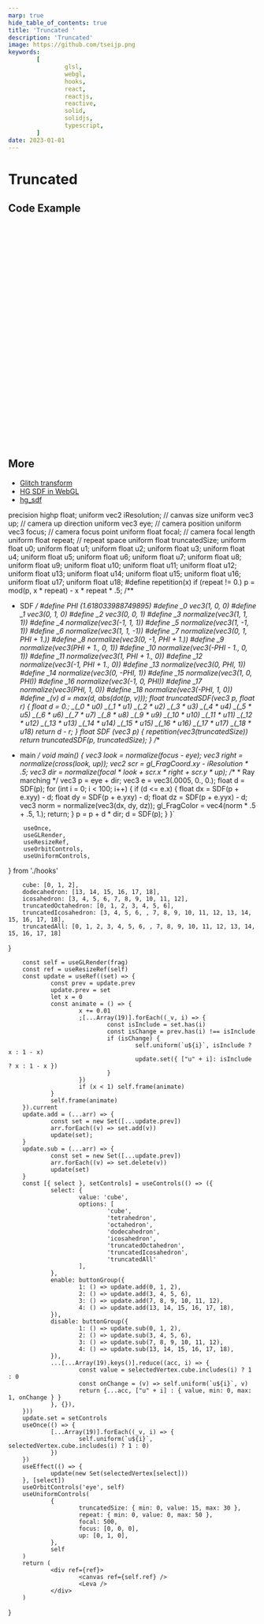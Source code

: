 ```yaml
---
marp: true
hide_table_of_contents: true
title: 'Truncated '
description: 'Truncated'
image: https://github.com/tseijp.png
keywords:
        [
                glsl,
                webgl,
                hooks,
                react,
                reactjs,
                reactive,
                solid,
                solidjs,
                typescript,
        ]
date: 2023-01-01
---
```


# Truncated

<Canvas />

## Code Example

```cpp
#define PHI (1.618033988749895)
#define _0 vec3(1, 0, 0)
#define _1 vec3(0, 1, 0)
#define _2 vec3(0, 0, 1)
#define _3 normalize(vec3(1, 1, 1))
#define _4 normalize(vec3(-1, 1, 1))
#define _5 normalize(vec3(1, -1, 1))
#define _6 normalize(vec3(1, 1, -1))
#define _7 normalize(vec3(0, 1, PHI + 1.))
#define _8 normalize(vec3(0, -1, PHI + 1.))
#define _9 normalize(vec3(PHI + 1., 0, 1))
#define _10 normalize(vec3(-PHI - 1., 0, 1))
#define _11 normalize(vec3(1, PHI + 1., 0))
#define _12 normalize(vec3(-1, PHI + 1., 0))
#define _13 normalize(vec3(0, PHI, 1))
#define _14 normalize(vec3(0, -PHI, 1))
#define _15 normalize(vec3(1, 0, PHI))
#define _16 normalize(vec3(-1, 0, PHI))
#define _17 normalize(vec3(PHI, 1, 0))
#define _18 normalize(vec3(-PHI, 1, 0))
#define _(v) d = max(d, abs(dot(p, v)));
float truncatedSDF(vec3 p, float r) {
        float d = 0.;
        _(_0) _(_1) _(_2)
        _(_3) _(_4) _(_5) _(_6)
        _(_7) _(_8) _(_9) _(_10)
        _(_11) _(_12) _(_13) _(_14)
        _(_15) _(_16) _(_17) _(_18)
        return d - r;
}
```

## More

- [Glitch transform][XtyXzW]
- [HG SDF in WebGL][Xs3GRB]
- [hg_sdf][hg_sdf]

[XtyXzW]: https://www.shadertoy.com/view/XtyXzW
[Xs3GRB]: https://www.shadertoy.com/view/Xs3GRB
[hg_sdf]: http://mercury.sexy/hg_sdf/

precision highp float;
uniform vec2 iResolution; // canvas size
uniform vec3 up;          // camera up direction
uniform vec3 eye;         // camera position
uniform vec3 focus;       // camera focus point
uniform float focal;      // camera focal length
uniform float repeat;     // repeat space
uniform float truncatedSize;
uniform float u0;
uniform float u1;
uniform float u2;
uniform float u3;
uniform float u4;
uniform float u5;
uniform float u6;
uniform float u7;
uniform float u8;
uniform float u9;
uniform float u10;
uniform float u11;
uniform float u12;
uniform float u13;
uniform float u14;
uniform float u15;
uniform float u16;
uniform float u17;
uniform float u18;
#define repetition(x) if (repeat != 0.) p = mod(p, x * repeat) - x * repeat * .5;
/**
 * SDF
 */
#define PHI (1.618033988749895)
#define _0 vec3(1, 0, 0)
#define _1 vec3(0, 1, 0)
#define _2 vec3(0, 0, 1)
#define _3 normalize(vec3(1, 1, 1))
#define _4 normalize(vec3(-1, 1, 1))
#define _5 normalize(vec3(1, -1, 1))
#define _6 normalize(vec3(1, 1, -1))
#define _7 normalize(vec3(0, 1, PHI + 1.))
#define _8 normalize(vec3(0, -1, PHI + 1.))
#define _9 normalize(vec3(PHI + 1., 0, 1))
#define _10 normalize(vec3(-PHI - 1., 0, 1))
#define _11 normalize(vec3(1, PHI + 1., 0))
#define _12 normalize(vec3(-1, PHI + 1., 0))
#define _13 normalize(vec3(0, PHI, 1))
#define _14 normalize(vec3(0, -PHI, 1))
#define _15 normalize(vec3(1, 0, PHI))
#define _16 normalize(vec3(-1, 0, PHI))
#define _17 normalize(vec3(PHI, 1, 0))
#define _18 normalize(vec3(-PHI, 1, 0))
#define _(v) d = max(d, abs(dot(p, v)));
float truncatedSDF(vec3 p, float r) {
        float d = 0.;
        _(_0 * u0) _(_1 * u1) _(_2 * u2)
        _(_3 * u3) _(_4 * u4) _(_5 * u5) _(_6 * u6)
        _(_7 * u7) _(_8 * u8) _(_9 * u9) _(_10 * u10)
        _(_11 * u11) _(_12 * u12) _(_13 * u13) _(_14 * u14)
        _(_15 * u15) _(_16 * u16) _(_17 * u17) _(_18 * u18)
        return d - r;
}
float SDF (vec3 p) {
        repetition(vec3(truncatedSize))
        return truncatedSDF(p, truncatedSize);
}
/**
 * main
 */
void main() {
        vec3 look = normalize(focus - eye);
        vec3 right = normalize(cross(look, up));
        vec2 scr = gl_FragCoord.xy - iResolution * .5;
        vec3 dir = normalize(focal * look + scr.x * right + scr.y * up);
        /**
         * Ray marching
         */
        vec3 p = eye + dir;
        vec3 e = vec3(.0005, 0., 0.);
        float d = SDF(p);
        for (int i = 0; i < 100; i++) {
                if (d <= e.x) {
                        float dx = SDF(p + e.xyy) - d;
                        float dy = SDF(p + e.yxy) - d;
                        float dz = SDF(p + e.yyx) - d;
                        vec3 norm = normalize(vec3(dx, dy, dz));
                        gl_FragColor = vec4(norm * .5 + .5, 1.);
                        return;
                }
                p = p + d * dir;
                d = SDF(p);
        }
}`

        useOnce,
        useGLRender,
        useResizeRef,
        useOrbitControls,
        useUniformControls,
} from './hooks'

        cube: [0, 1, 2],
        dodecahedron: [13, 14, 15, 16, 17, 18],
        icosahedron: [3, 4, 5, 6, 7, 8, 9, 10, 11, 12],
        truncatedOctahedron: [0, 1, 2, 3, 4, 5, 6],
        truncatedIcosahedron: [3, 4, 5, 6, , 7, 8, 9, 10, 11, 12, 13, 14, 15, 16, 17, 18],
        truncatedAll: [0, 1, 2, 3, 4, 5, 6, , 7, 8, 9, 10, 11, 12, 13, 14, 15, 16, 17, 18]
}

        const self = useGLRender(frag)
        const ref = useResizeRef(self)
        const update = useRef((set) => {
                const prev = update.prev
                update.prev = set
                let x = 0
                const animate = () => {
                        x += 0.01
                        ;[...Array(19)].forEach((_v, i) => {
                                const isInclude = set.has(i)
                                const isChange = prev.has(i) !== isInclude
                                if (isChange) {
                                        self.uniform(`u${i}`, isInclude ? x : 1 - x)
                                        update.set({ ["u" + i]: isInclude ? x : 1 - x })
                                }
                        })
                        if (x < 1) self.frame(animate)
                }
                self.frame(animate)
        }).current
        update.add = (...arr) => {
                const set = new Set([...update.prev])
                arr.forEach((v) => set.add(v))
                update(set);
        }
        update.sub = (...arr) => {
                const set = new Set([...update.prev])
                arr.forEach((v) => set.delete(v))
                update(set)
        }
        const [{ select }, setControls] = useControls(() => ({
                select: {
                        value: 'cube',
                        options: [
                                'cube',
                                'tetrahedron',
                                'octahedron',
                                'dodecahedron',
                                'icosahedron',
                                'truncatedOctahedron',
                                'truncatedIcosahedron',
                                'truncatedAll'
                        ],
                },
                enable: buttonGroup({
                        1: () => update.add(0, 1, 2),
                        2: () => update.add(3, 4, 5, 6),
                        3: () => update.add(7, 8, 9, 10, 11, 12),
                        4: () => update.add(13, 14, 15, 16, 17, 18),
                }),
                disable: buttonGroup({
                        1: () => update.sub(0, 1, 2),
                        2: () => update.sub(3, 4, 5, 6),
                        3: () => update.sub(7, 8, 9, 10, 11, 12),
                        4: () => update.sub(13, 14, 15, 16, 17, 18),
                }),
                ...[...Array(19).keys()].reduce((acc, i) => {
                        const value = selectedVertex.cube.includes(i) ? 1 : 0
                        const onChange = (v) => self.uniform(`u${i}`, v)
                        return {...acc, ["u" + i] : { value, min: 0, max: 1, onChange } }
                }, {}),
        }))
        update.set = setControls
        useOnce(() => {
                [...Array(19)].forEach((_v, i) => {
                        self.uniform(`u${i}`, selectedVertex.cube.includes(i) ? 1 : 0)
                })
        })
        useEffect(() => {
                update(new Set(selectedVertex[select]))
        }, [select])
        useOrbitControls('eye', self)
        useUniformControls(
                {
                        truncatedSize: { min: 0, value: 15, max: 30 },
                        repeat: { min: 0, value: 0, max: 50 },
                        focal: 500,
                        focus: [0, 0, 0],
                        up: [0, 1, 0],
                },
                self
        )
        return (
                <div ref={ref}>
                        <canvas ref={self.ref} />
                        <Leva />
                </div>
        )

}
